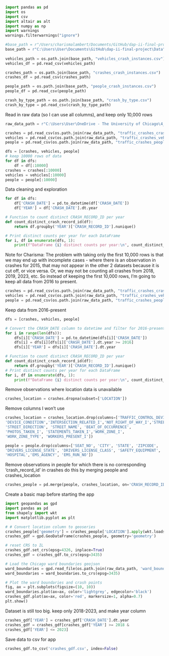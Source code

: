 

```python
import pandas as pd
import os
import csv
import altair as alt
import numpy as np
import warnings
warnings.filterwarnings("ignore")
```


```python
#base_path = r"/Users/charismalambert/Documents/GitHub/dap-ii-final-project/Data"
base_path = r"C:\Users\User\Documents\GitHub\dap-ii-final-project\Data"
  
vehicles_path = os.path.join(base_path, "vehicles_crash_instances.csv")
vehicles_df = pd.read_csv(vehicles_path)

crashes_path = os.path.join(base_path, "crashes_crash_instances.csv")
crashes_df = pd.read_csv(crashes_path)

people_path = os.path.join(base_path, "people_crash_instances.csv")
people_df = pd.read_csv(people_path)

crash_by_type_path = os.path.join(base_path, "crash_by_type.csv")
crash_by_type = pd.read_csv(crash_by_type_path)
```

Read in raw data (so I can use all columns), and keep only 10,000 rows 

```python
raw_data_path = r"C:\Users\User\OneDrive - The University of Chicago\4_DAP-2\Final Project Data"

crashes = pd.read_csv(os.path.join(raw_data_path, "traffic_crashes_crashes.csv"))
vehicles = pd.read_csv(os.path.join(raw_data_path, "traffic_crashes_vehicles.csv"))
people = pd.read_csv(os.path.join(raw_data_path, "traffic_crashes_people.csv"))

dfs = [crashes, vehicles, people]
# keep 10000 rows of data
for df in dfs:
    df = df[:10000]
crashes = crashes[:10000]
vehicles = vehicles[:10000]
people = people[:10000]
```

Data cleaning and exploration

```python
for df in dfs: 
    df['CRASH_DATE'] = pd.to_datetime(df['CRASH_DATE'])
    df['YEAR'] = df['CRASH_DATE'].dt.year

# Function to count distinct CRASH_RECORD_ID per year
def count_distinct_crash_record_id(df):
    return df.groupby('YEAR')['CRASH_RECORD_ID'].nunique()

# Print distinct counts per year for each DataFrame
for i, df in enumerate(dfs, 1):
    print(f"DataFrame {i} distinct counts per year:\n", count_distinct_crash_record_id(df), "\n")

```

Note for Charisma: The problem with taking only the first 10,000 rows is that we may end up with incomplete cases - where there is an observation in crashes for 2015, that may not appear in the other 2 datasets because it is cut off, or vice versa. Or, we may not be counting all crashes from 2018, 2019, 2023, etc. So instead of keeping the first 10,000 rows, I'm going to keep all data from 2016 to present. 


```python
crashes = pd.read_csv(os.path.join(raw_data_path, "traffic_crashes_crashes.csv"))
vehicles = pd.read_csv(os.path.join(raw_data_path, "traffic_crashes_vehicles.csv"))
people = pd.read_csv(os.path.join(raw_data_path, "traffic_crashes_people.csv"))
```

Keep data from 2016-present 
```python
dfs = [crashes, vehicles, people]

# Convert the CRASH_DATE column to datetime and filter for 2016-present
for i in range(len(dfs)):
    dfs[i]['CRASH_DATE'] = pd.to_datetime(dfs[i]['CRASH_DATE'])
    dfs[i] = dfs[i][dfs[i]['CRASH_DATE'].dt.year >= 2016]
    dfs[i]['YEAR'] = dfs[i]['CRASH_DATE'].dt.year

```


```python
# Function to count distinct CRASH_RECORD_ID per year
def count_distinct_crash_record_id(df):
    return df.groupby('YEAR')['CRASH_RECORD_ID'].nunique()
# Print distinct counts per year for each DataFrame
for i, df in enumerate(dfs, 1):
    print(f"DataFrame {i} distinct counts per year:\n", count_distinct_crash_record_id(df), "\n")
```

Remove observations where location data is unavailable 
```python
crashes_location = crashes.dropna(subset=['LOCATION'])
```

Remove columns I won't use 
```python
crashes_location = crashes_location.drop(columns=['TRAFFIC_CONTROL_DEVICE', 
'DEVICE_CONDITION','INTERSECTION_RELATED_I','NOT_RIGHT_OF_WAY_I','STREET_NO',
'STREET_DIRECTION', 'STREET_NAME', 'BEAT_OF_OCCURRENCE',
'PHOTOS_TAKEN_I', 'STATEMENTS_TAKEN_I','WORK_ZONE_I',
'WORK_ZONE_TYPE', 'WORKERS_PRESENT_I'])

people = people.drop(columns=['SEAT_NO', 'CITY', 'STATE', 'ZIPCODE',
'DRIVERS_LICENSE_STATE', 'DRIVERS_LICENSE_CLASS', 'SAFETY_EQUIPMENT',
'HOSPITAL','EMS_AGENCY', 'EMS_RUN_NO'])
```

Remove observations in people for which there is no corresponding 'crash_record_id' in crashes
do this by merging people and crashes_location
```python
crashes_people = pd.merge(people, crashes_location, on='CRASH_RECORD_ID', how='inner')
```

Create a basic map before starting the app
```python
import geopandas as gpd
import pandas as pd
from shapely import wkt
import matplotlib.pyplot as plt
```

```python
# # Convert location column to geoseries
crashes_people['geometry'] = crashes_people['LOCATION'].apply(wkt.loads)
crashes_gdf = gpd.GeoDataFrame(crashes_people, geometry='geometry')

# reset CRS to IL
crashes_gdf.set_crs(epsg=4326, inplace=True)
crashes_gdf = crashes_gdf.to_crs(epsg=3435)

# Load the Chicago ward boundaries geojson
ward_boundaries = gpd.read_file(os.path.join(raw_data_path, 'ward_boundaries.geojson'))
ward_boundaries = ward_boundaries.to_crs(epsg=3435)

# Plot the ward boundaries and crash points
fig, ax = plt.subplots(figsize=(10, 10))
ward_boundaries.plot(ax=ax, color='lightgrey', edgecolor='black')
crashes_gdf.plot(ax=ax, color='red', markersize=1, alpha=0.7)
plt.show()

```

Dataset is still too big. keep only 2018-2023, and make year column

```python
crashes_gdf['YEAR'] = crashes_gdf['CRASH_DATE'].dt.year
crashes_gdf = crashes_gdf[crashes_gdf['YEAR'] >= 2018 &
crashes_gdf['YEAR'] <= 2023]
```

Save data to csv for app
```python
crashes_gdf.to_csv('crashes_gdf.csv', index=False)
```
